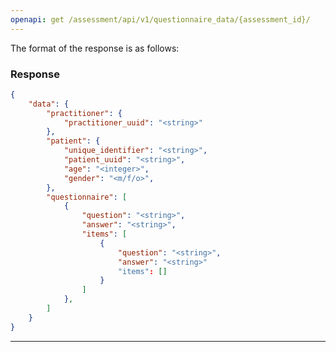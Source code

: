 ```yaml
---
openapi: get /assessment/api/v1/questionnaire_data/{assessment_id}/
---
```



The format of the response is as follows:
### Response

```json
{
    "data": {
        "practitioner": {
            "practitioner_uuid": "<string>"
        },
        "patient": {
            "unique_identifier": "<string>",
            "patient_uuid": "<string>",
            "age": "<integer>",
            "gender": "<m/f/o>",
        },
        "questionnaire": [
            {
                "question": "<string>",
                "answer": "<string>",
                "items": [
                    {
                        "question": "<string>",
                        "answer": "<string>"
                        "items": []
                    }
                ]
            },
        ]
    }
}
```
---